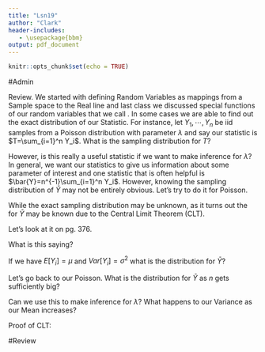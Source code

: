 ```yaml
---
title: "Lsn19"
author: "Clark"
header-includes:
   - \usepackage{bbm}
output: pdf_document
---
```


```r
knitr::opts_chunk$set(echo = TRUE)
```

#Admin


Review.  We started with defining Random Variables as mappings from a Sample space to the Real line and last class we discussed special functions of our random variables that we call \textit{Statistics}.  In some cases we are able to find out the exact distribution of our Statistic.  For instance, let $Y_1,\cdots,Y_n$ be iid samples from a Poisson distribution with parameter $\lambda$ and say our statistic is $T=\sum_{i=1}^n Y_i$.  What is the sampling distribution for $T$?


\vspace{3.in}

However, is this really a useful statistic if we want to make inference for $\lambda$?  In general, we want our statistics to give us information about some parameter of interest and one statistic that is often helpful is $\bar{Y}=n^{-1}\sum_{i=1}^n Y_i$.  However, knowing the sampling distribution of $\bar{Y}$ may not be entirely obvious.  Let's try to do it for Poisson.

\vspace{3.in}

While the exact sampling distribution may be unknown, as it turns out the \textit{limiting distribution} for $\bar{Y}$ may be known due to the Central Limit Theorem (CLT).

Let's look at it on pg. 376.

What is this saying?

If we have $E[Y_i]=\mu$ and $Var[Y_i]=\sigma^2$ what is the distribution for $\bar{Y}$?


\vspace{3.in}

Let's go back to our Poisson.  What is the distribution for $\bar{Y}$ as $n$ gets sufficiently big?

\vspace{2.in}

Can we use this to make inference for $\lambda$?  What happens to our Variance as our Mean increases?

\vspace{2.in}

\newpage

Proof of CLT:



\newpage

#Review